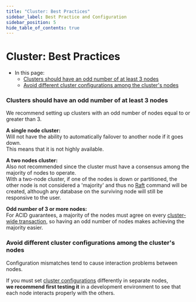 ```yaml
---
title: "Cluster: Best Practices"
sidebar_label: Best Practice and Configuration
sidebar_position: 5
hide_table_of_contents: true
---
```



# Cluster: Best Practices
<Admonition type="note" title="Note">

* In this page:
   * [Clusters should have an odd number of at least 3 nodes](../../server/clustering/cluster-best-practice-and-configuration.mdx#clusters-should-have-an-odd-number-of-at-least-3-nodes)
   * [Avoid different cluster configurations among the cluster's nodes](../../server/clustering/cluster-best-practice-and-configuration.mdx#avoid-different-cluster-configurations-among-the-clusters-nodes)

</Admonition>


### Clusters should have an odd number of at least 3 nodes

We recommend setting up clusters with an odd number of nodes equal to or greater than 3.

**A single node cluster:**  
Will not have the ability to automatically failover to another node if it goes down.  
This means that it is not highly available.  

**A two nodes cluster:**  
Also not recommended since the cluster must have a consensus among the majority of nodes to operate.  
With a two-node cluster, if one of the nodes is down or partitioned, the other node is not considered a 'majority'
and thus no [Raft](../../glossary/raft-algorithm.mdx) 
command will be created, although any database on the surviving node will still be responsive to the user.  

**Odd number of 3 or more nodes:**  
For ACID guarantees, a majority of the nodes must agree on every [cluster-wide transaction](../../server/clustering/cluster-transactions.mdx), 
so having an odd number of nodes makes achieving the majority easier.





### Avoid different cluster configurations among the cluster's nodes

Configuration mismatches tend to cause interaction problems between nodes.

If you must set [cluster configurations](../../server/configuration/cluster-configuration.mdx) differently in separate nodes,  
**we recommend first testing it** in a development environment to see that each node interacts properly with the others.


